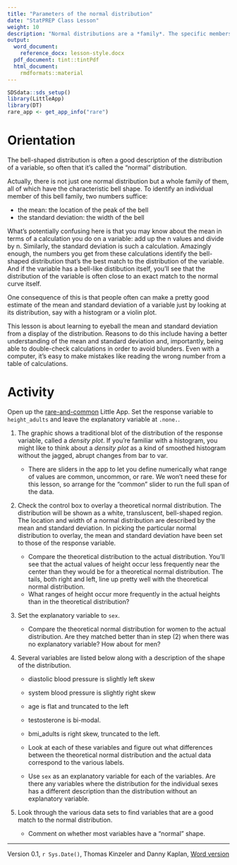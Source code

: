 ```yaml
---
title: "Parameters of the normal distribution"
date: "StatPREP Class Lesson"
weight: 10
description: "Normal distributions are a *family*. The specific members  of the family are identified by two parameters: the mean and the standard deviation."
output:
  word_document:
    reference_docx: lesson-style.docx
  pdf_document: tint::tintPdf
  html_document:
    rmdformats::material
---
```


```r
SDSdata::sds_setup()
library(LittleApp)
library(DT)
rare_app <- get_app_info("rare")
```

# Orientation

The bell-shaped distribution is often a good description of the distribution  of a variable, so often that it's called the "normal" distribution. 

Actually, there is not just one normal distribution but a whole family of  them, all of which have the characteristic bell shape. To identify an individual member of this bell family, two numbers suffice: 

* the mean: the location of the peak of the bell
* the standard deviation: the width of the bell

What's potentially confusing here is that you may know about the mean in terms of a calculation you do on a variable: add up the n values and divide by  n.  Similarly, the standard deviation is such a calculation. Amazingly enough, the numbers you get from these calculations identify the bell-shaped distribution that's the best match to the distribution of the variable. And if the variable has a bell-like distibution itself, you'll see that the distribution of the variable is often close to an exact match to the normal curve itself.

One consequence of this is that people often can make a pretty good estimate of the mean and standard deviation of a variable just by looking at its distribution, say with a histogram or a violin plot. 

This lesson is about learning to eyeball the mean and standard deviation from a display of the distribution. Reasons to do this include having a better understanding of the mean and standard deviation and, importantly, being able to double-check calculations in order to avoid blunders. Even with a computer, it's easy to make mistakes like reading the wrong number from a table of calculations. 


# Activity

Open up the [rare-and-common](`r rare_app$url`) Little App.  Set the response variable to `height_adults` and leave the explanatory variable at `.none.`. 

1. The graphic shows a traditional blot of the distribution of the response variable, called a *density plot*. If you're familiar with a histogram, you might like to think about a *density plot* as a kind of smoothed histogram without the jagged, abrupt changes from bar to var.

    * There are sliders in the app to let you define numerically what range of values are common, uncommon, or rare. We won't need these for this lesson, so arrange for the "common" slider to run the full span of the data. 
    
2. Check the control box to overlay a theoretical normal distribution. The distribution will be shown as a white, transluscent, bell-shaped region. The location and width of a normal distribution are described by the mean and standard deviation. In picking the particular normal distribution to overlay, the mean and standard deviation have been set to those of the response variable.

    * Compare the theoretical distribution to the actual distribution. You'll see that the actual values of height occur less frequently near the center than they would be for a theoretical normal distribution. The tails, both right and left, line up pretty well with the theoretical normal distribution. 
    * What ranges of height occur more frequently in the actual heights than in the theoretical distribution? 

3. Set the explanatory variable to `sex`.

    * Compare the theoretical normal distribution for women to the actual distribution. Are they matched better than in step (2) when there was no explanatory variable? How about for men?

4. Several variables are listed below along with a description of the shape of the distribution.
    - diastolic blood pressure is slightly left skew
    - system blood pressure is slightly right skew
    - age is flat and truncated to the left
    - testosterone is bi-modal. 
    - bmi_adults is right skew, truncated to the left.
    
    * Look at each of these variables and figure out what differences between the theoretical normal distribution and the actual data correspond to the various labels.
    * Use `sex` as an explanatory variable for each of the variables. Are there any variables where the distribution for the individual sexes has a different description than the distribution without an explanatory variable.
    
5. Look through the various data sets to find variables that are a good match to the normal distribution.

    * Comment on whether most variables have a "normal" shape.



----------------------

Version 0.1, `r Sys.Date()`, Thomas Kinzeler and Danny Kaplan, [Word version](`r paste0("/word-versions/",tools::file_path_sans_ext(knitr::current_input()), ".docx")`)